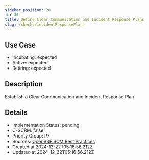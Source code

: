 ```yaml
---
sidebar_position: 28
id: 30
title: Define Clear Communication and Incident Response Plans
slug: /checks/incidentResponsePlan
---
```


## Use Case
<!-- LEVELS:START -->
- Incubating: expected
- Active: expected
- Retiring: expected
<!-- LEVELS:END -->

<!-- DESCRIPTION:START -->
## Description
Establish a Clear Communication and Incident Response Plan
<!-- DESCRIPTION:END -->

<!-- DETAILS:START -->
## Details
- Implementation Status: pending
- C-SCRM: false
- Priority Group: P7
- Sources: [OpenSSF SCM Best Practices](https://best.openssf.org/SCM-BestPractices/#operations)
- Created at 2024-12-22T05:16:56.212Z
- Updated at 2024-12-22T05:16:56.212Z
<!-- DETAILS:END -->
